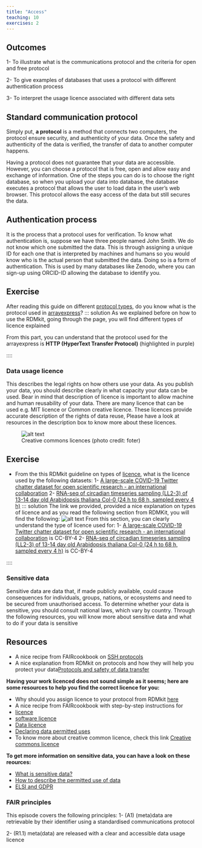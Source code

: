 ```yaml
---
title: "Access"
teaching: 10
exercises: 2
---
```


::: callout
## Outcomes

1- To illustrate what is the communications protocol and the criteria for open and free protocol

2- To give examples of  databases that uses a protocol with   different  authentication process 

3- To interpret the usage licence associated with different data sets
:::

## Standard communication protocol
Simply put, **a protocol** is a method that connects two computers, the protocol ensure security, and authenticity of your data. Once the safety and authenticity of the data is verified, the transfer of data to another computer happens.

Having a protocol does not guarantee that your data are accessible. However, you can choose a protocol that is free, open and allow easy and exchange of information. One of the steps you can do is to choose the right database, so when you upload your data into database, the database executes a protocol that allows the user to  load data in the user’s web browser. This protocol allows the easy access of the data but still secures the data. 

## Authentication process
It is the process that a protocol uses for verification. To know what authentication is, suppose we have three people named John Smith. We do not know which one submitted the data. This is through assigning a unique ID for each one that is interpreted by machines and humans so you would know who is the actual person that submitted the data. Doing so is a form of authentication. This is used by many databases like Zenodo, where you can sign-up using ORCID-ID allowing the database to identify you.

:::: challenge
## Exercise
After reading this guide on different [protocol types](https://rdmkit.elixir-europe.org/data_transfer.html#how-do-you-transfer-large-data-files), do you know what is the protocol used in [arrayexpress](https://www.ebi.ac.uk/biostudies/arrayexpress)?
::: solution
As we explained before on how to use the RDMkit, going through the page, you will find different types of licence explained

From this part, you can understand that the protocol used for the arrayexpress is **HTTP (HyperText Transfer Protocol)** (highlighted in purple)
:::
::::

### Data usage licence
This describes the legal rights on how others use your data. As you publish your data, you should describe clearly in what capacity your data can be used. Bear in mind that description of licence is important to allow machine and human reusability of your data. There are many licence that can be used e.g. MIT licence or Common creative licence. These licences provide accurate description of the rights of data reuse, Please have a look at resources in the description box to know more about these licences. 

![Creative commons licences (photo credit: foter)](fig/cc.jpg){alt='alt text'}


:::: challenge
## Exercise
- From the this RDMkit guideline on types of [licence](https://rdmkit.elixir-europe.org/licensing), what is the licence used by the following datasets:
1- [A large-scale COVID-19 Twitter chatter dataset for open scientific research - an international collaboration](https://zenodo.org/record/7368547#.Y4TjT3bP02w)
2- [RNA-seq of circadian timeseries sampling (LL2-3) of 13-14 day old Arabidopsis thaliana Col-0 (24 h to 68 h, sampled every 4 h)](https://www.ebi.ac.uk/biostudies/arrayexpress/studies/E-MTAB-7933)
::: solution
The link we provided, provided a nice explanation on types of licence and as you read the following section from RDMKit, you will find the following:
![(RDMkit on types of licence)](fig/img41.png){alt='alt text'}
From this section, you can clearly understand the type of licence used for:
1- [A large-scale COVID-19 Twitter chatter dataset for open scientific research - an international collaboration](https://zenodo.org/record/7368547#.Y4TjT3bP02w) is CC-BY-4
2- [RNA-seq of circadian timeseries sampling (LL2-3) of 13-14 day old Arabidopsis thaliana Col-0 (24 h to 68 h, sampled every 4 h)](https://www.ebi.ac.uk/biostudies/arrayexpress/studies/E-MTAB-7933) is CC-BY-4
:::
::::

### Sensitive data 
Sensitive data are data that, if made publicly available, could cause consequences for individuals, groups, nations, or ecosystems and need to be secured from unauthorised access. To determine whether your data is sensitive, you should consult national laws, which vary by country.
Through the following resources, you will know more about sensitive data and what to do if your data is  sensitive

::: callout
## Resources
- A nice recipe from FAIRcookbook on [SSH protocols](https://faircookbook.elixir-europe.org/content/recipes/accessibility/sftp.html)
- A nice explanation from RDMkit on protocols and how they will help you protect your data[Protocols and safety of data transfer](https://rdmkit.elixir-europe.org/data_transfer.html)

**Having your work licenced does not sound simple as it seems; here are some resources to help you find the correct licence for you:**

- Why should you assign licence to your protocol from RDMkit [here](https://rdmkit.elixir-europe.org/licensing)
- A nice recipe from FAIRcookbook with step-by-step instructions for 
- [licence](https://faircookbook.elixir-europe.org/content/recipes/reusability/ATI-licensing.html)
- [software licence](https://faircookbook.elixir-europe.org/content/recipes/reusability/ATI_licensing_software.html)
- [Data licence](https://faircookbook.elixir-europe.org/content/recipes/reusability/ATI_licensing_data.html)
- [Declaring data permitted uses](https://faircookbook.elixir-europe.org/content/recipes/reusability/expressing-data-use.html)
- To know more about creative common licence, check this link [Creative commons licence](https://creativecommons.org/choose/)

**To get more information on sensitive data, you can have a look on these reources:**

- [What is sensitive data?](https://rdmkit.elixir-europe.org/sensitive_data)
- [How to describe the permitted use of data](https://faircookbook.elixir-europe.org/content/recipes/reusability/expressing-data-use.html#)
- [ELSI and GDPR](https://scilifelab-data-guidelines.readthedocs.io/en/latest/docs/general/sensitive_data.html)
:::

::: checklist
### FAIR principles
This episode covers the following principles:
1- (A1) (meta)data are retrievable by their identifier using a standardised communications protocol

2- (R1.1)	meta(data) are released with a clear and accessible data usage licence
:::
